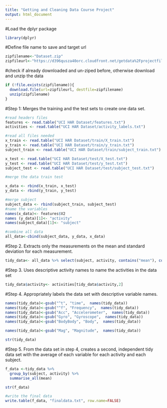 ```yaml
---
title: "Getting and Cleaning Data Course Project"
output: html_document
---
```


#Load the dplyr package

```r
library(dplyr)
```

#Define file name to save and target url

```r
zipfilename<-"Dataset.zip"
zipfileurl<-"https://d396qusza40orc.cloudfront.net/getdata%2Fprojectfiles%2FUCI%20HAR%20Dataset.zip"
```

#check if already downloaded and un-ziped before, otherwise download and unzip the data

```r
if (!file.exists(zipfilename)){
  download.file(url=zipfileurl, destfile=zipfilename)
  unzip(zipfilename) 
}
```

#Step 1: Merges the training and the test sets to create one data set.

```r
#read headers files
features <- read.table("UCI HAR Dataset/features.txt")
activities <- read.table("UCI HAR Dataset/activity_labels.txt")

#read all files needed
x_train <- read.table("UCI HAR Dataset/train/X_train.txt")
y_train <- read.table("UCI HAR Dataset/train/y_train.txt")
subject_train <- read.table("UCI HAR Dataset/train/subject_train.txt")

x_test <- read.table("UCI HAR Dataset/test/X_test.txt")
y_test <- read.table("UCI HAR Dataset/test/y_test.txt")
subject_test <- read.table("UCI HAR Dataset/test/subject_test.txt")

#merge the data train test

x_data <- rbind(x_train, x_test)
y_data <- rbind(y_train, y_test)

#merge subject
subject_data <- rbind(subject_train, subject_test)
#name the variables
names(x_data)<- features$V2
names (y_data)[1]<- "activity"
names(subject_data)[1]<- "subject"

#combine all data
all_data<-cbind(subject_data, y_data, x_data)

```

#Step 2. Extracts only the measurements on the mean and standard deviation for each measurement.

```r
tidy_data<- all_data %>% select(subject, activity, contains("mean"), contains("std"))
```

#Step 3. Uses descriptive activity names to name the activities in the data set

```r
tidy_data$activity<- activities[tidy_data$activity,2]
```

#Step 4. Appropriately labels the data set with descriptive variable names.

```r
names(tidy_data)<-gsub("^t", "time",  names(tidy_data))
names(tidy_data)<-gsub("^f", "Frequency",  names(tidy_data))
names(tidy_data)<-gsub("Acc", "Accelerometer",  names(tidy_data))
names(tidy_data)<-gsub("Gyro", "Gyroscope",  names(tidy_data))
names(tidy_data)<-gsub("BodyBody", "Body",  names(tidy_data))
```


```r
names(tidy_data)<-gsub("Mag", "Magnitude",  names(tidy_data))
```


```r
str(tidy_data)
```


#Step 5. From the data set in step 4, creates a second, independent tidy data set with the average of each variable for each activity and each subject.

```r
f_data <-tidy_data %>% 
  group_by(subject, activity) %>% 
  summarise_all(mean)
```


```r
str(f_data)
```

```r
#write the final data
write.table(f_data, "finaldata.txt", row.name=FALSE)
```

